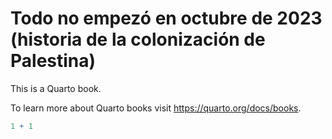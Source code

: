 # Todo no empezó en octubre de 2023 (historia de la colonización de Palestina)

This is a Quarto book.

To learn more about Quarto books visit <https://quarto.org/docs/books>.

```r
1 + 1
```
